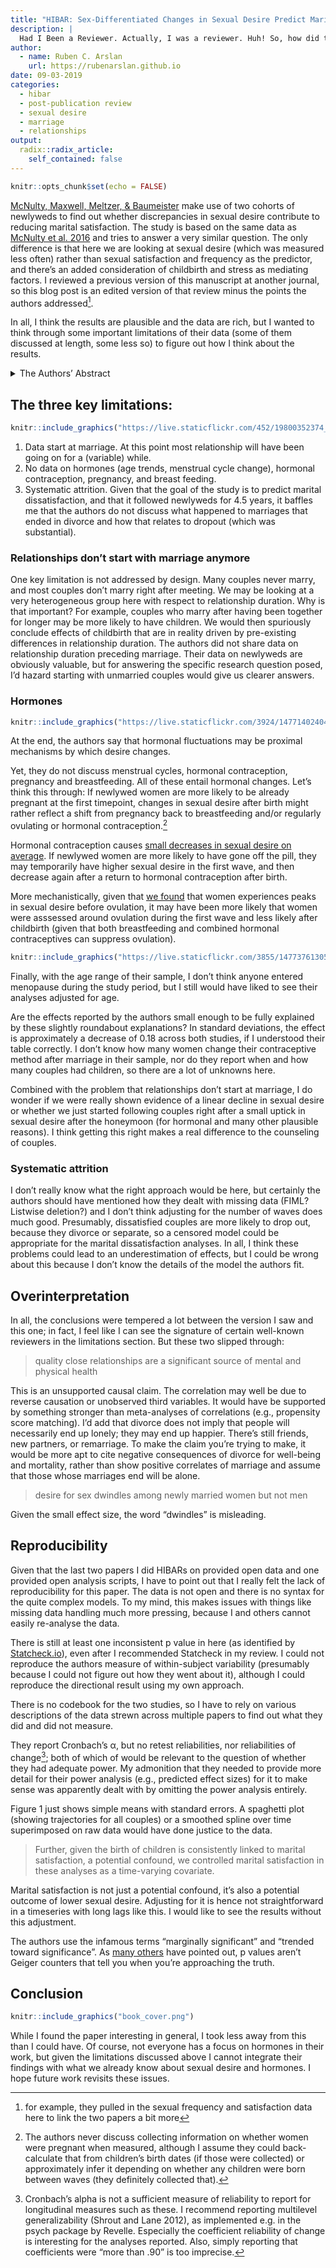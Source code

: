 ```yaml
---
title: "HIBAR: Sex‑Differentiated Changes in Sexual Desire Predict Marital Dissatisfaction"
description: |
  Had I Been a Reviewer. Actually, I was a reviewer. Huh! So, how did this turn out?
author:
  - name: Ruben C. Arslan
    url: https://rubenarslan.github.io
date: 09-03-2019
categories: 
  - hibar
  - post-publication review
  - sexual desire
  - marriage
  - relationships
output:
  radix::radix_article:
    self_contained: false
---
```


```r
knitr::opts_chunk$set(echo = FALSE)
```


[McNulty, Maxwell, Meltzer, & Baumeister](https://link.springer.com/article/10.1007/s10508-019-01471-6) make use of two cohorts of newlyweds to find out whether discrepancies in sexual desire contribute to reducing marital satisfaction.
The study is based on the same data as [McNulty et al. 2016](https://link.springer.com/article/10.1007/s10508-014-0444-6) and tries to answer a very similar question. The only difference is that here we are looking at sexual desire (which was measured less often) rather than sexual satisfaction and frequency as the predictor, and there's an added consideration of childbirth and stress as mediating factors. I reviewed a previous version of this manuscript at another journal, so this blog post is an edited version of that review minus the points the authors addressed^[for example, they pulled in the sexual frequency and satisfaction data here to link the two papers a bit more]. 

In all, I think the results are plausible and the data are rich, but I wanted to think through some important limitations of their data (some of them discussed at length, some less so) to figure out how I think about the results.

<details><summary>The Authors' Abstract</summary>
Sex is critical to marriage. Yet, there are several reasons to expect spouses to experience declines in the desire for sex over time, and the rates of any declines in sexual desire may differ for men and women. We used two multi-wave, longitudinal studies to test whether male and female members of newlywed couples experienced different rates of change in sexual desire, whether any such changes were accentuated by childbirth, and whether any such changes had implications for marital satisfaction. In both studies, spouses provided multiple reports of sexual desire, marital satisfaction, and childbirth. Results demonstrated that women’s sexual desire declined more steeply over time than did men’s sexual desire, which did not decline on average. Further, childbirth accentuated this sex difference by partially, though not completely, accounting for declines in women’s sexual desire but not men’s. Finally, declines in women’s but not men’s sexual desire predicted declines in both partners’ marital satisfaction. These effects held controlling depressive symptoms and stress, including stress from parenthood. The current findings offer novel longitudinal evidence for sex-differentiated changes in sexual desire and therefore suggest an important source of marital discord.
</details>

## The three key limitations:

```r
knitr::include_graphics("https://live.staticflickr.com/452/19800352374_f2abfb3f84_b_d.jpg")
```

1. Data start at marriage. At this point most relationship will have been going on for a (variable) while.
2. No data on hormones (age trends, menstrual cycle change), hormonal contraception, pregnancy, and breast feeding.
3. Systematic attrition. Given that the goal of the study is to predict marital dissatisfaction, and that it followed newlyweds for 4.5 years, it baffles me that the authors do not discuss what happened to marriages that ended in divorce and how that relates to dropout (which was substantial).

### Relationships don't start with marriage anymore
One key limitation is not addressed by design. Many couples never marry, and most couples don't marry right after meeting. We may be looking at a very heterogeneous group here with respect to relationship duration. Why is that important? For example, couples who marry after having been together for longer may be more likely to have children. We would then spuriously conclude effects of childbirth that are in reality driven by pre-existing differences in relationship duration. The authors did not share data on relationship duration preceding marriage. 
Their data on newlyweds are obviously valuable, but for answering the specific research question posed, I'd hazard starting with unmarried couples would give us clearer answers.

### Hormones


<aside>
```r
knitr::include_graphics("https://live.staticflickr.com/3924/14771402404_e37c3a8697_o_d.jpg")
```
</aside>

At the end, the authors say that hormonal fluctuations may be proximal mechanisms by which desire changes. 

Yet, they do not discuss menstrual cycles, hormonal contraception, pregnancy and breastfeeding. All of these entail hormonal changes. Let's think this through:
If newlywed women are more likely to be already pregnant at the first timepoint, changes in sexual desire after birth might rather reflect a shift from pregnancy back to breastfeeding and/or regularly ovulating or hormonal contraception.^[The authors never discuss collecting information on whether women were pregnant when measured, although I assume they could back-calculate that from children's birth dates (if those were collected) or approximately infer it depending on whether any children were born between waves (they definitely collected that).]

Hormonal contraception causes [small decreases in sexual desire on average](https://www.ncbi.nlm.nih.gov/pubmed/27525531). If newlywed women are more likely to have gone off the pill, they may temporarily have higher sexual desire in the first wave, and then decrease again after a return to hormonal contraception after birth. 


More mechanistically, given that [we found](http://psycnet.apa.org/journals/rev/87/2/133/) that women experiences peaks in sexual desire before ovulation, it may have been more likely that women were asssessed around ovulation during the first wave and less likely after childbirth (given that both breastfeeding and combined hormonal contraceptives can suppress ovulation).

<aside>
```r
knitr::include_graphics("https://live.staticflickr.com/3855/14773761305_9a9357fa21_o_d.jpg")
```
</aside>

Finally, with the age range of their sample, I don't think anyone entered menopause during the study period, but I still would have liked to see their analyses adjusted for age.

Are the effects reported by the authors small enough to be fully explained by these slightly roundabout explanations? In standard deviations, the effect is approximately a decrease of 0.18 across both studies, if I understood their table correctly. I don't know how many women change their contraceptive method after marriage in their sample, nor do they report when and how many couples had children, so there are a lot of unknowns here. 


Combined with the problem that relationships don't start at marriage, I do wonder if we were really shown evidence of a linear decline in sexual desire or whether we just started following couples right after a small uptick in sexual desire after the honeymoon (for hormonal and many other plausible reasons). I think getting this right makes a real difference to the counseling of couples.

### Systematic attrition

I don't really know what the right approach would be here, but certainly the authors should have mentioned how they dealt with missing data (FIML? Listwise deletion?) and I don't think adjusting for the number of waves does much good. Presumably, dissatisfied couples are more likely to drop out, because they divorce or separate, so a censored model could be appropriate for the marital dissatisfaction analyses. In all, I think these problems could lead to an underestimation of effects, but I could be wrong about this because I don't know the details of the model the authors fit.

## Overinterpretation
In all, the conclusions were tempered a lot between the version I saw and this one; in fact, I feel like I can see the signature of certain well-known reviewers in the limitations section. But these two slipped through:

> quality close relationships are a significant source of mental and physical health

This is an unsupported causal claim. The correlation may well be due to reverse causation or unobserved third variables. It would have be supported by something stronger than meta-analyses of correlations (e.g., propensity score matching). I'd add that divorce does not imply that people will necessarily end up lonely; they may end up happier. There's still friends, new partners, or remarriage. To make the claim you're trying to make, it would be more apt to cite negative consequences of divorce for well-being and mortality, rather than show positive correlates of marriage and assume that those whose marriages end will be alone.

> desire for sex dwindles among newly married women but not men

Given the small effect size, the word "dwindles" is misleading.


## Reproducibility
Given that the last two papers I did HIBARs on provided open data and one provided open analysis scripts, I have to point out that I really felt the lack of reproducibility for this paper. The data is not open and there is no syntax for the quite complex models. To my mind, this makes issues with things like missing data handling much more pressing, because I and others cannot easily re-analyse the data.

There is still at least one inconsistent p value in here (as identified by [Statcheck.io](https://Statcheck.io)), even after I recommended Statcheck in my review. I could not reproduce the authors measure of within-subject variability (presumably because I could not figure out how they went about it), although I could reproduce the directional result using my own approach.

There is no codebook for the two studies, so I have to rely on various descriptions of the data strewn across multiple papers to find out what they did and did not measure. 

They report Cronbach's α, but no retest reliabilities, nor reliabilities of change^[Cronbach's alpha is not a sufficient measure of reliability to report for longitudinal measures such as these. I recommend reporting multilevel generalizability (Shrout and Lane 2012), as implemented e.g. in the psych package by Revelle. Especially the coefficient reliability of change is interesting for the analyses reported. Also, simply reporting that coefficients were "more than .90" is too imprecise.]; both of which of would be relevant to the question of whether they had adequate power.
My admonition that they needed to provide more detail for their power analysis (e.g., predicted effect sizes) for it to make sense was apparently dealt with by omitting the power analysis entirely.

Figure 1 just shows simple means with standard errors. A spaghetti plot (showing trajectories for all couples) or a smoothed spline over time superimposed on raw data would have done justice to the data.

> Further, given the birth of children is consistently linked to marital satisfaction, a potential confound, we controlled marital satisfaction in these analyses as a time-varying covariate.

Marital satisfaction is not just a potential confound, it's also a potential outcome of lower sexual desire. Adjusting for it is hence not straightforward in a timeseries with long lags  like this. I would like to see the results without this adjustment.

The authors use the infamous terms "marginally significant" and "trended toward significance". As [many others](https://mchankins.wordpress.com/2013/04/21/still-not-significant-2/) have pointed out, p values aren't Geiger counters that tell you when you're approaching the truth.


## Conclusion

<aside>
```r
knitr::include_graphics("book_cover.png")
```
</aside>

While I found the paper interesting in general, I took less away from this than I could have. Of course, not everyone has a focus on hormones in their work, but given the limitations discussed above I cannot integrate their findings with what we already know about sexual desire and hormones. I hope future work revisits these issues.

